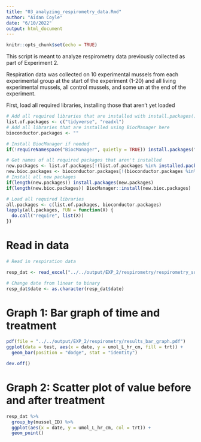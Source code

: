 ---
title: "03_analyzing_respirometry_data.Rmd"
author: "Aidan Coyle"
date: "6/10/2022"
output: html_document
---

```{r setup, include=FALSE}
knitr::opts_chunk$set(echo = TRUE)
```

This script is meant to analyze respirometry data previously collected as part of Experiment 2. 

Respiration data was collected on 10 experimental mussels from each experimental group at the start of the experiment (1-20) and all living experimental mussels, all control mussels, and some un at the end of the experiment. 


First, load all required libraries, installing those that aren't yet loaded

```{r libraries, message = FALSE, warning=FALSE}
# Add all required libraries that are installed with install.packages() here
list.of.packages <- c("tidyverse", "readxl")
# Add all libraries that are installed using BiocManager here
bioconductor.packages <- ""

# Install BiocManager if needed
if(!requireNamespace("BiocManager", quietly = TRUE)) install.packages("BiocManager")

# Get names of all required packages that aren't installed
new.packages <- list.of.packages[!(list.of.packages %in% installed.packages()[, "Package"])]
new.bioc.packages <- bioconductor.packages[!(bioconductor.packages %in% installed.packages()[, "Package"])]
# Install all new packages
if(length(new.packages)) install.packages(new.packages)
if(length(new.bioc.packages)) BiocManager::install(new.bioc.packages)

# Load all required libraries
all.packages <- c(list.of.packages, bioconductor.packages)
lapply(all.packages, FUN = function(X) {
  do.call("require", list(X))
})
```
# Read in data

```{r}
# Read in respiration data

resp_dat <- read_excel("../../output/EXP_2/respirometry/respirometry_summary.xlsx")

# Change date from linear to binary
resp_dat$date <- as.character(resp_dat$date)
```

# Graph 1: Bar graph of time and treatment


```{r}
pdf(file = "../../output/EXP_2/respirometry/results_bar_graph.pdf")
ggplot(data = test, aes(x = date, y = umol_L_hr_cm, fill = trt)) +
  geom_bar(position = "dodge", stat = "identity")

dev.off()

```


# Graph 2: Scatter plot of value before and after treatment

```{r}
resp_dat %>%
  group_by(mussel_ID) %>%
  ggplot(aes(x = date, y = umol_L_hr_cm, col = trt)) +
  geom_point()


```

